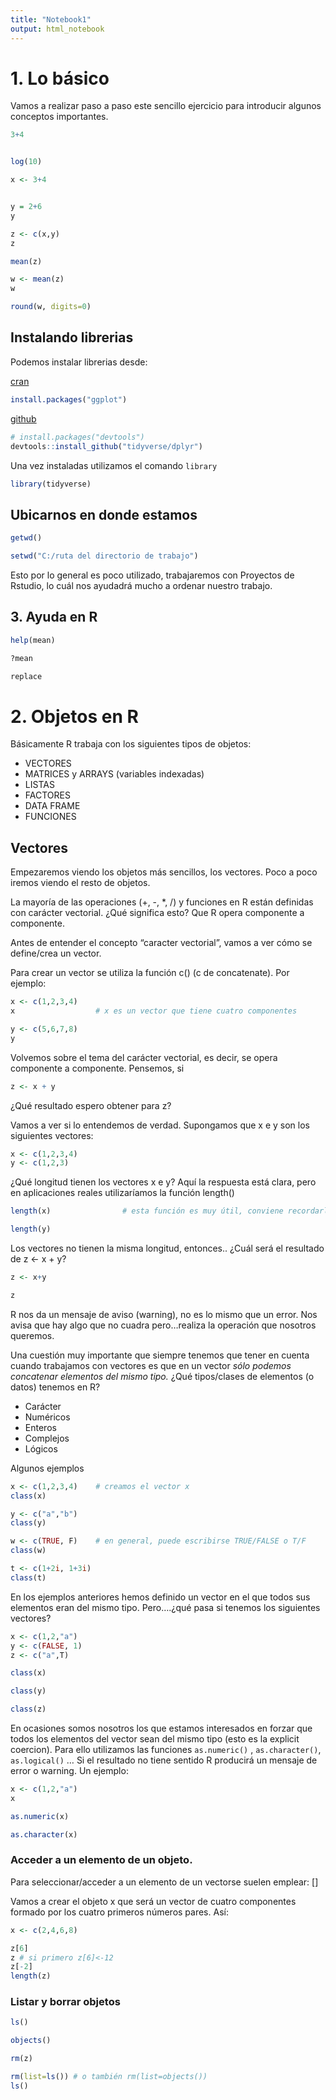 ```yaml
---
title: "Notebook1"
output: html_notebook
---
```


# 1. Lo básico

Vamos a realizar paso a paso este sencillo ejercicio para introducir algunos conceptos importantes.

```r
3+4


log(10)

x <- 3+4  


y = 2+6
y

z <- c(x,y)
z

mean(z)

w <- mean(z)
w

round(w, digits=0)

```


##  Instalando librerias

Podemos instalar librerias desde:

[cran](https://cran.r-project.org/)

```r
install.packages("ggplot")

```

[github](https://github.com)

```r
# install.packages("devtools")
devtools::install_github("tidyverse/dplyr")
```



Una vez instaladas utilizamos el comando `library`

```r
library(tidyverse)
```


## Ubicarnos en donde estamos
```r
getwd()
```

```r
setwd("C:/ruta del directorio de trabajo")
```

Esto por lo general es poco utilizado, trabajaremos con Proyectos de Rstudio, lo cuál nos ayudadrá mucho a ordenar nuestro trabajo.

## 3. Ayuda en R
```r
help(mean)
```

```r
?mean
```

```r
replace
```



# 2. Objetos en R

Básicamente R trabaja con los siguientes tipos de objetos:

- VECTORES
- MATRICES y ARRAYS (variables indexadas)
- LISTAS
- FACTORES
- DATA FRAME
- FUNCIONES

## Vectores

Empezaremos viendo los objetos más sencillos, los vectores. Poco a poco iremos viendo el resto de objetos.

La mayoría de las operaciones (+, -, *, /) y funciones en R están definidas con carácter vectorial. ¿Qué significa esto? Que R opera componente a componente.

Antes de entender el concepto “caracter vectorial”, vamos a ver cómo se define/crea un vector.

Para crear un vector se utiliza la función c() (c de concatenate). Por ejemplo:

```r
x <- c(1,2,3,4)
x                  # x es un vector que tiene cuatro componentes
```

```r
y <- c(5,6,7,8)
y
```


Volvemos sobre el tema del carácter vectorial, es decir, se opera componente a componente. Pensemos, si

```r
z <- x + y
```

¿Qué resultado espero obtener para z?

Vamos a ver si lo entendemos de verdad. Supongamos que x e y son los siguientes vectores:

```r

x <- c(1,2,3,4)
y <- c(1,2,3)

```


¿Qué longitud tienen los vectores x e y? Aquí la respuesta está clara, pero en aplicaciones reales utilizaríamos la función length()
```r
length(x)                # esta función es muy útil, conviene recordarla.

length(y)

```

Los vectores no tienen la misma longitud, entonces.. ¿Cuál será el resultado de z <- x + y?

```r
z <- x+y

z

```


R nos da un mensaje de aviso (warning), no es lo mismo que un error. Nos avisa que hay algo que no cuadra pero…realiza la operación que nosotros queremos.

Una cuestión muy importante que siempre tenemos que tener en cuenta cuando trabajamos con vectores es que en un vector *sólo podemos concatenar elementos del mismo tipo.* ¿Qué tipos/clases de elementos (o datos) tenemos en R?

+ Carácter
+ Numéricos
+ Enteros
+ Complejos
+ Lógicos

Algunos ejemplos

```r
x <- c(1,2,3,4)    # creamos el vector x
class(x)  
```


```r
y <- c("a","b")
class(y)
```

```r
w <- c(TRUE, F)    # en general, puede escribirse TRUE/FALSE o T/F
class(w)
```


```r
t <- c(1+2i, 1+3i)
class(t)
```


En los ejemplos anteriores hemos definido un vector en el que todos sus elementos eran del mismo tipo. Pero….¿qué pasa si tenemos los siguientes vectores?

```r
x <- c(1,2,"a")
y <- c(FALSE, 1)
z <- c("a",T)
```


```r
class(x)

class(y)

class(z)

```


En ocasiones somos nosotros los que estamos interesados en forzar que todos los elementos del vector sean del mismo tipo (esto es la explicit coercion). Para ello utilizamos las funciones `as.numeric()` , `as.character()`, `as.logical()` … Si el resultado no tiene sentido R producirá un mensaje de error o warning. Un ejemplo:

```r

x <- c(1,2,"a")
x

as.numeric(x)

as.character(x)

```


### Acceder a un elemento de un objeto.
Para seleccionar/acceder a un elemento de un vectorse suelen emplear: []

Vamos a crear el objeto x que será un vector de cuatro componentes formado por los cuatro primeros números pares. Así:

```r
x <- c(2,4,6,8)
```


```r
z[6]
z # si primero z[6]<-12
z[-2]
length(z)
```

### Listar y borrar objetos

```r
ls()
```

```r
objects()
```

```r
rm(z)


```

```r
rm(list=ls()) # o también rm(list=objects())
ls()
```

